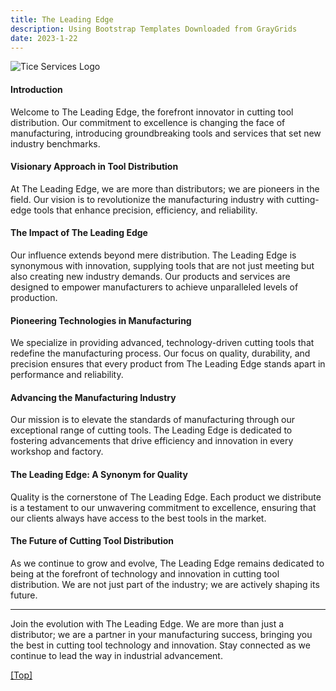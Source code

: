 ```yaml
---
title: The Leading Edge
description: Using Bootstrap Templates Downloaded from GrayGrids
date: 2023-1-22
---
```

![Tice Services Logo](/images/video/cp3.jpg)

#### Introduction
Welcome to The Leading Edge, the forefront innovator in cutting tool distribution. Our commitment to excellence is changing the face of manufacturing, introducing groundbreaking tools and services that set new industry benchmarks.

#### Visionary Approach in Tool Distribution
At The Leading Edge, we are more than distributors; we are pioneers in the field. Our vision is to revolutionize the manufacturing industry with cutting-edge tools that enhance precision, efficiency, and reliability.

#### The Impact of The Leading Edge
Our influence extends beyond mere distribution. The Leading Edge is synonymous with innovation, supplying tools that are not just meeting but also creating new industry demands. Our products and services are designed to empower manufacturers to achieve unparalleled levels of production.

#### Pioneering Technologies in Manufacturing
We specialize in providing advanced, technology-driven cutting tools that redefine the manufacturing process. Our focus on quality, durability, and precision ensures that every product from The Leading Edge stands apart in performance and reliability.

#### Advancing the Manufacturing Industry
Our mission is to elevate the standards of manufacturing through our exceptional range of cutting tools. The Leading Edge is dedicated to fostering advancements that drive efficiency and innovation in every workshop and factory.

#### The Leading Edge: A Synonym for Quality
Quality is the cornerstone of The Leading Edge. Each product we distribute is a testament to our unwavering commitment to excellence, ensuring that our clients always have access to the best tools in the market.

#### The Future of Cutting Tool Distribution
As we continue to grow and evolve, The Leading Edge remains dedicated to being at the forefront of technology and innovation in cutting tool distribution. We are not just part of the industry; we are actively shaping its future.

---

Join the evolution with The Leading Edge. We are more than just a distributor; we are a partner in your manufacturing success, bringing you the best in cutting tool technology and innovation. Stay connected as we continue to lead the way in industrial advancement.

[[Top]](#top)


